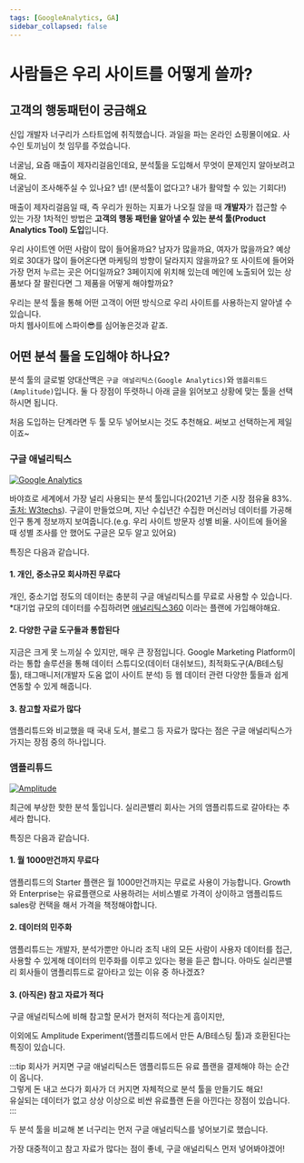 ```yaml
---
tags: [GoogleAnalytics, GA]
sidebar_collapsed: false
---
```



# 사람들은 우리 사이트를 어떻게 쓸까?

## 고객의 행동패턴이 궁금해요

신입 개발자 너구리가 스타트업에 취직했습니다. 과일을 파는 온라인 쇼핑몰이에요. 사수인 토끼님이 첫 임무를 주었습니다.

<ChatBox avatar="rabbit-happy">
  너굴님, 요즘 매출이 제자리걸음인데요, 분석툴을 도입해서 무엇이 문제인지
  알아보려고 해요.
  <br />
  너굴님이 조사해주실 수 있나요?
</ChatBox>
<ChatBox avatar="raccoon-dizzy">
  넵! (분석툴이 없다고? 내가 활약할 수 있는 기회다!)
</ChatBox>

매출이 제자리걸음일 때, 즉 우리가 원하는 지표가 나오질 않을 때 **개발자**가 접근할 수 있는 가장 1차적인 방법은 **고객의 행동 패턴을 알아낼 수 있는 분석 툴(Product Analytics Tool) 도입**입니다.

우리 사이트엔 어떤 사람이 많이 들어올까요? 남자가 많을까요, 여자가 많을까요? 예상 외로 30대가 많이 들어온다면 마케팅의 방향이 달라지지 않을까요? 또 사이트에 들어와 가장 먼저 누르는 곳은 어디일까요? 3페이지에 위치해 있는데 메인에 노출되어 있는 상품보다 잘 팔린다면 그 제품을 어떻게 해야할까요?

우리는 분석 툴을 통해 어떤 고객이 어떤 방식으로 우리 사이트를 사용하는지 알아낼 수 있습니다.<br/>
마치 웹사이트에 스파이😎를 심어놓은것과 같죠.

## 어떤 분석 툴을 도입해야 하나요?

분석 툴의 글로벌 양대산맥은 `구글 애널리틱스(Google Analytics)`와 `앰플리튜드(Amplitude)`입니다. 둘 다 장점이 뚜렷하니 아래 글을 읽어보고 상황에 맞는 툴을 선택하시면 됩니다.<br/>

처음 도입하는 단계라면 두 툴 모두 넣어보시는 것도 추천해요. 써보고 선택하는게 제일이죠~

### 구글 애널리틱스

[![Google Analytics](./logo.png)](https://www.google.com/analytics)

바야흐로 세계에서 가장 널리 사용되는 분석 툴입니다(2021년 기준 시장 점유율 83%. [출처: W3techs](https://w3techs.com/technologies/overview/traffic_analysis)). 구글이 만들었으며, 지난 수십년간 수집한 머신러닝 데이터를 가공해 인구 통계 정보까지 보여줍니다.(e.g. 우리 사이트 방문자 성별 비율. 사이트에 들어올 때 성별 조사를 안 했어도 구글은 모두 알고 있어요)

특징은 다음과 같습니다.

#### 1. 개인, 중소규모 회사까진 무료다

개인, 중소기업 정도의 데이터는 충분히 구글 애널리틱스를 무료로 사용할 수 있습니다.<br/> \*대기업 규모의 데이터를 수집하려면 [애널리틱스360](https://marketingplatform.google.com/intl/ko/about/analytics/compare/) 이라는 플랜에 가입해야해요.

#### 2. 다양한 구글 도구들과 통합된다

지금은 크게 못 느끼실 수 있지만, 매우 큰 장점입니다. Google Marketing Platform이라는 통합 솔루션을 통해 데이터 스튜디오(데이터 대쉬보드), 최적화도구(A/B테스팅 툴), 태그매니저(개발자 도움 없이 사이트 분석) 등 웹 데이터 관련 다양한 툴들과 쉽게 연동할 수 있게 해줍니다.

#### 3. 참고할 자료가 많다

앰플리튜드와 비교했을 때 국내 도서, 블로그 등 자료가 많다는 점은 구글 애널리틱스가 가지는 장점 중의 하나입니다.

### 앰플리튜드

[![Amplitude](https://upload.wikimedia.org/wikipedia/commons/thumb/0/02/Amplitude_logo.svg/5000px-Amplitude_logo.svg.png)](https://amplitude.com)

최근에 부상한 핫한 분석 툴입니다. 실리콘밸리 회사는 거의 앰플리튜드로 갈아타는 추세라 합니다.

특징은 다음과 같습니다.

#### 1. 월 1000만건까지 무료다

앰플리튜드의 Starter 플랜은 월 1000만건까지는 무료로 사용이 가능합니다. Growth와 Enterprise는 유료플랜으로 사용하려는 서비스별로 가격이 상이하고 앰플리튜드 sales랑 컨택을 해서 가격을 책정해야합니다.

#### 2. 데이터의 민주화

앰플리튜드는 개발자, 분석가뿐만 아니라 조직 내의 모든 사람이 사용자 데이터를 접근, 사용할 수 있게해 데이터의 민주화를 이루고 있다는 평을 듣곤 합니다. 아마도 실리콘밸리 회사들이 앰플리튜드로 갈아타고 있는 이유 중 하나겠죠?

#### 3. (아직은) 참고 자료가 적다

구글 애널리틱스에 비해 참고할 문서가 현저히 적다는게 흠이지만,

이외에도 Amplitude Experiment(앰플리튜드에서 만든 A/B테스팅 툴)과 호환된다는 특징이 있습니다.

:::tip
회사가 커지면 구글 애널리틱스든 앰플리튜드든 유료 플랜을 결제해야 하는 순간이 옵니다.<br/>
그렇게 돈 내고 쓰다가 회사가 더 커지면 자체적으로 분석 툴을 만들기도 해요!<br/>
유실되는 데이터가 없고 상상 이상으로 비싼 유료플랜 돈을 아낀다는 장점이 있습니다.
:::

두 분석 툴을 비교해 본 너구리는 먼저 구글 애널리틱스를 넣어보기로 했습니다.

<ChatBox avatar="raccoon-dizzy">
  가장 대중적이고 참고 자료가 많다는 점이 좋네, 구글 애널리틱스 먼저
  넣어봐야겠어!
</ChatBox>
